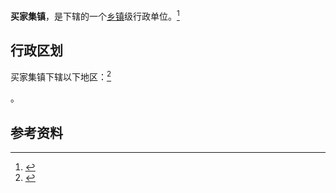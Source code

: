 {{中国乡级行政区|62/29/25/104/000}}

'''买家集镇'''，是{{PRC admin/fullname|62/29/25/104/000|3}}下辖的一个[[乡镇|乡镇]]级行政单位。<ref>{{PRC admin/ref sgc|{{PRC admin/parent|62/29/25/104/000}}}}</ref>

== 行政区划 ==

买家集镇下辖以下地区：<ref>{{PRC admin/ref sgc|62/29/25/104/000}}</ref>

{{PRC admin/children|62/29/25/104/000}}。

== 参考资料 ==

{{reflist}}

{{行政区划小作品}}
{{PRC admin/navcat|62/29/25/104/000}}